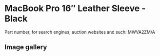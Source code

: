 # MacBook Pro 16″ Leather Sleeve - Black

Part number, for search engines, auction websites and such: MWVA2ZM/A

## Image gallery

<div style={{ width: "768px" }}>
  <GalleryComponent
    images={[
      {
        original: "/everysource/MWVA2",
        thumbnail: "/everypreview/MWVA2",
      },
      {
        original: "/everysource/MWVA2_AV1",
        thumbnail: "/everypreview/MWVA2_AV1",
      },
      {
        original: "/everysource/MWVA2_AV2_SILVER",
        thumbnail: "/everypreview/MWVA2_AV2_SILVER",
      },
      {
        original: "/everysource/MWVA2_AV2_SPACE_GRAY",
        thumbnail: "/everypreview/MWVA2_AV2_SPACE_GRAY",
      }
    ]}
  />
</div>